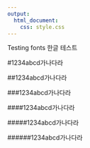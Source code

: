 ```yaml
---
output:
  html_document:
    css: style.css
---
```



Testing fonts
한글 테스트

#1234abcd가나다라

##1234abcd가나다라

###1234abcd가나다라

####1234abcd가나다라

#####1234abcd가나다라

######1234abcd가나다라